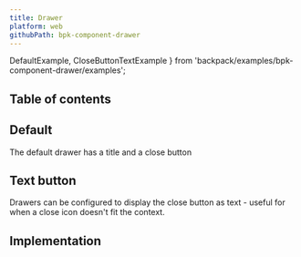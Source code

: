 ```yaml
---
title: Drawer
platform: web
githubPath: bpk-component-drawer
---
```




  DefaultExample,
  CloseButtonTextExample
} from 'backpack/examples/bpk-component-drawer/examples';

## Table of contents

## Default

The default drawer has a title and a close button

<PresentationBlock>
  <DefaultExample />
</PresentationBlock>

## Text button

Drawers can be configured to display the close button as text - useful for when a close icon doesn&apos;t fit the context.

<PresentationBlock>
  <CloseButtonTextExample />
</PresentationBlock>

## Implementation

<Readme />

